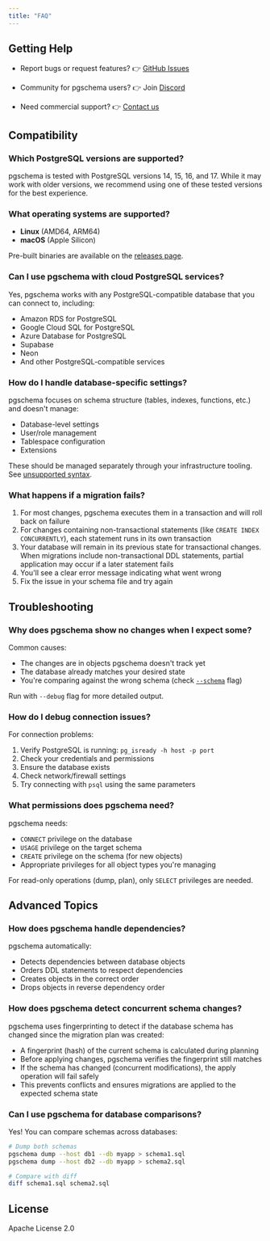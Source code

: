 ```yaml
---
title: "FAQ"
---
```


## Getting Help

- Report bugs or request features? 👉 [GitHub Issues](https://github.com/pgschema/pgschema/issues)

- Community for pgschema users? 👉 Join [Discord](https://discord.gg/rvgZCYuJG4)

- Need commercial support? 👉 [Contact us](mailto:support@bytebase.com)

## Compatibility

### Which PostgreSQL versions are supported?

pgschema is tested with PostgreSQL versions 14, 15, 16, and 17. While it may work with older versions, we recommend using one of these tested versions for the best experience.

### What operating systems are supported?

- **Linux** (AMD64, ARM64)
- **macOS** (Apple Silicon)

Pre-built binaries are available on the [releases page](https://github.com/pgschema/pgschema/releases).

### Can I use pgschema with cloud PostgreSQL services?

Yes, pgschema works with any PostgreSQL-compatible database that you can connect to, including:
- Amazon RDS for PostgreSQL
- Google Cloud SQL for PostgreSQL
- Azure Database for PostgreSQL
- Supabase
- Neon
- And other PostgreSQL-compatible services

### How do I handle database-specific settings?

pgschema focuses on schema structure (tables, indexes, functions, etc.) and doesn't manage:
- Database-level settings
- User/role management
- Tablespace configuration
- Extensions

These should be managed separately through your infrastructure tooling.  See [unsupported syntax](/syntax/unsupported).

### What happens if a migration fails?

1. For most changes, pgschema executes them in a transaction and will roll back on failure
1. For changes containing non-transactional statements (like `CREATE INDEX CONCURRENTLY`), each statement runs in its own transaction
1. Your database will remain in its previous state for transactional changes. When migrations include non-transactional DDL statements, partial application may occur if a later statement fails
1. You'll see a clear error message indicating what went wrong
1. Fix the issue in your schema file and try again

## Troubleshooting

### Why does pgschema show no changes when I expect some?

Common causes:
- The changes are in objects pgschema doesn't track yet
- The database already matches your desired state
- You're comparing against the wrong schema (check [`--schema`](/cli/plan#param-schema) flag)

Run with `--debug` flag for more detailed output.

### How do I debug connection issues?

For connection problems:
1. Verify PostgreSQL is running: `pg_isready -h host -p port`
2. Check your credentials and permissions
3. Ensure the database exists
4. Check network/firewall settings
5. Try connecting with `psql` using the same parameters

### What permissions does pgschema need?

pgschema needs:
- `CONNECT` privilege on the database
- `USAGE` privilege on the target schema
- `CREATE` privilege on the schema (for new objects)
- Appropriate privileges for all object types you're managing

For read-only operations (dump, plan), only `SELECT` privileges are needed.

## Advanced Topics

### How does pgschema handle dependencies?

pgschema automatically:
- Detects dependencies between database objects
- Orders DDL statements to respect dependencies
- Creates objects in the correct order
- Drops objects in reverse dependency order

### How does pgschema detect concurrent schema changes?

pgschema uses fingerprinting to detect if the database schema has changed since the migration plan was created:
- A fingerprint (hash) of the current schema is calculated during planning
- Before applying changes, pgschema verifies the fingerprint still matches
- If the schema has changed (concurrent modifications), the apply operation will fail safely
- This prevents conflicts and ensures migrations are applied to the expected schema state

### Can I use pgschema for database comparisons?

Yes! You can compare schemas across databases:

```bash
# Dump both schemas
pgschema dump --host db1 --db myapp > schema1.sql
pgschema dump --host db2 --db myapp > schema2.sql

# Compare with diff
diff schema1.sql schema2.sql
```

## License

Apache License 2.0